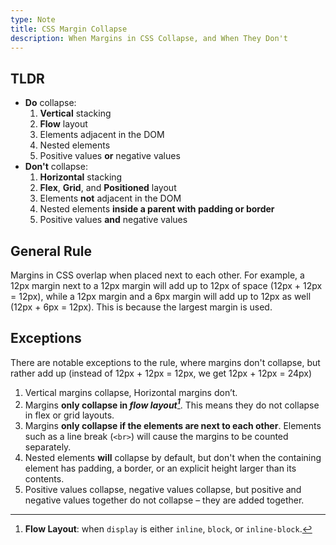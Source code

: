 ```yaml
---
type: Note
title: CSS Margin Collapse
description: When Margins in CSS Collapse, and When They Don't
---
```


## TLDR

- **Do** collapse:
  1. **Vertical** stacking
  2. **Flow** layout
  3. Elements adjacent in the DOM
  4. Nested elements
  5. Positive values **or** negative values
- **Don't** collapse:
  1. **Horizontal** stacking
  2. **Flex**, **Grid**, and **Positioned** layout
  3. Elements **not** adjacent in the DOM
  4. Nested elements **inside a parent with padding or border**
  5. Positive values **and** negative values

## General Rule

Margins in CSS overlap when placed next to each other. For example, a 12px margin next to a 12px margin will add up to 12px of space (12px + 12px = 12px), while a 12px margin and a 6px margin will add up to 12px as well (12px + 6px = 12px). This is because the largest margin is used.

## Exceptions

There are notable exceptions to the rule, where margins don't collapse, but rather add up (instead of 12px + 12px = 12px, we get 12px + 12px = 24px)

1. Vertical margins collapse, Horizontal margins don’t.
2. Margins **only collapse in _flow layout[^1]_**. This means they do not collapse in flex or grid layouts.
3. Margins **only collapse if the elements are next to each other**. Elements such as a line break (`<br>`) will cause the margins to be counted separately.
4. Nested elements **will** collapse by default, but don't when the containing element has padding, a border, or an explicit height larger than its contents.
5. Positive values collapse, negative values collapse, but positive and negative values together do not collapse – they are added together.

[^1]: **Flow Layout**: when `display` is either `inline`, `block`, or `inline-block`.
